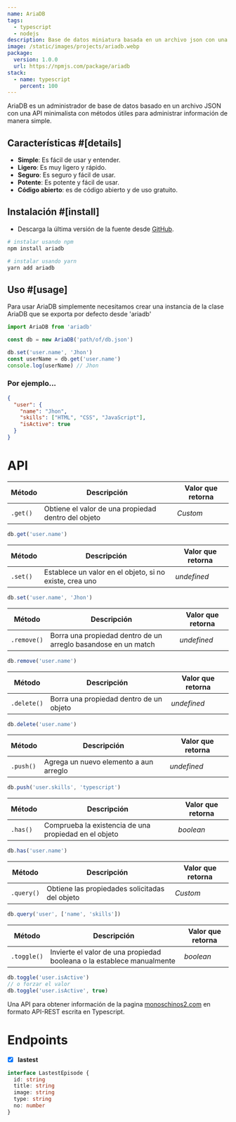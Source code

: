 ```yaml
---
name: AriaDB
tags:
  - typescript
  - nodejs
description: Base de datos miniatura basada en un archivo json con una API sencilla y minimalista para una facil administracion de los datos.
image: /static/images/projects/ariadb.webp
package:
  version: 1.0.0
  url: https://npmjs.com/package/ariadb
stack:
  - name: typescript
    percent: 100
---
```


AriaDB es un administrador de base de datos basado en un archivo JSON con una API minimalista con métodos útiles para administrar información de manera simple.

## Características #[details]

- **Simple**: Es fácil de usar y entender.
- **Ligero**: Es muy ligero y rápido.
- **Seguro**: Es seguro y fácil de usar.
- **Potente**: Es potente y fácil de usar.
- **Código abierto**: es de código abierto y de uso gratuito.

## Instalación #[install]

- Descarga la última versión de la fuente desde [GitHub](https://gihub.com/carlos-burelo/AriaDB).

```bash
# instalar usando npm
npm install ariadb

# instalar usando yarn
yarn add ariadb
```

## Uso #[usage]

Para usar AriaDB simplemente necesitamos crear una instancia de la clase AriaDB que se exporta por defecto desde 'ariadb'

```js title="index.ts"
import AriaDB from 'ariadb'

const db = new AriaDB('path/of/db.json')

db.set('user.name', 'Jhon')
const userName = db.get('user.name')
console.log(userName) // Jhon
```

### Por ejemplo...

```json title="db.json"
{
  "user": {
    "name": "Jhon",
    "skills": ["HTML", "CSS", "JavaScript"],
    "isActive": true
  }
}
```

# API

| Método   | Descripción                                         | Valor que retorna |
| -------- | --------------------------------------------------- | ----------------- |
| `.get()` | Obtiene el valor de una propiedad dentro del objeto | _Custom_          |

```ts
db.get('user.name')
```

| Método   | Descripción                                             | Valor que retorna |
| -------- | ------------------------------------------------------- | ----------------- |
| `.set()` | Establece un valor en el objeto, si no existe, crea uno | _undefined_       |

```ts
db.set('user.name', 'Jhon')
```

| Método      | Descripción                                                    | Valor que retorna |
| ----------- | -------------------------------------------------------------- | ----------------- |
| `.remove()` | Borra una propiedad dentro de un arreglo basandose en un match | _undefined_       |

```ts
db.remove('user.name')
```

| Método      | Descripción                             | Valor que retorna |
| ----------- | --------------------------------------- | ----------------- |
| `.delete()` | Borra una propiedad dentro de un objeto | _undefined_       |

```ts
db.delete('user.name')
```

| Método    | Descripción                            | Valor que retorna |
| --------- | -------------------------------------- | ----------------- |
| `.push()` | Agrega un nuevo elemento a aun arreglo | _undefined_       |

```ts
db.push('user.skills', 'typescript')
```

| Método   | Descripción                                           | Valor que retorna |
| -------- | ----------------------------------------------------- | ----------------- |
| `.has()` | Comprueba la existencia de una propiedad en el objeto | _boolean_         |

```ts
db.has('user.name')
```

| Método     | Descripción                                    | Valor que retorna |
| ---------- | ---------------------------------------------- | ----------------- |
| `.query()` | Obtiene las propiedades solicitadas del objeto | _Custom_          |

```ts
db.query('user', ['name', 'skills'])
```

| Método      | Descripción                                                            | Valor que retorna |
| ----------- | ---------------------------------------------------------------------- | ----------------- |
| `.toggle()` | Invierte el valor de una propiedad booleana o la establece manualmente | _boolean_         |

```ts
db.toggle('user.isActive')
// o forzar el valor
db.toggle('user.isActive', true)
```

Una API para obtener información de la pagina [monoschinos2.com](https://monoschinos2.com) en formato API-REST escrita en Typescript.

# Endpoints

- [x] **lastest**

```ts
interface LastestEpisode {
  id: string
  title: string
  image: string
  type: string
  no: number
}
```
